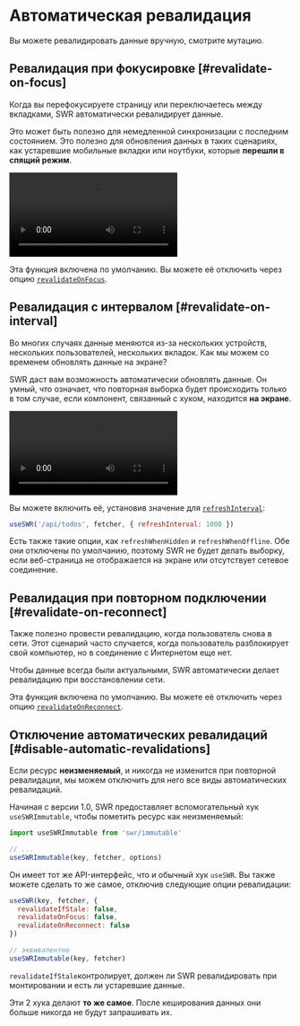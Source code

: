 
# Автоматическая ревалидация

<Callout>
  Вы можете ревалидировать данные вручную, смотрите <Link href="/docs/mutation">мутацию</Link>.
</Callout>

## Ревалидация при фокусировке [#revalidate-on-focus]

Когда вы перефокусируете страницу или переключаетесь между вкладками, SWR автоматически ревалидирует данные.

Это может быть полезно для немедленной синхронизации с последним состоянием. Это полезно для обновления данных в таких сценариях, как устаревшие мобильные вкладки или ноутбуки, которые **перешли в спящий режим**.

<Bleed>
  <Video
    src="https://raw.githubusercontent.com/vercel/swr-site/master/.github/videos/focus-revalidate.mp4"
    caption="Видео: использование ревалидации при фокусировке для автоматической синхронизации состояния входа в систему между страницами."
    ratio={307/768}
    className="mx-8 2xl:mx-24"
  />
</Bleed>

Эта функция включена по умолчанию. Вы можете её отключить через опцию [`revalidateOnFocus`](/docs/api).

## Ревалидация с интервалом [#revalidate-on-interval]

Во многих случаях данные меняются из-за нескольких устройств, нескольких пользователей, нескольких вкладок. Как мы можем со временем обновлять данные на экране?

SWR даст вам возможность автоматически обновлять данные. Он умный, что означает, что повторная выборка будет происходить только в том случае, если компонент, связанный с хуком, находится **на экране**.

<Bleed>
  <Video
    src="https://raw.githubusercontent.com/vercel/swr-site/master/.github/videos/refetch-interval.mp4"
    caption="Видео: когда пользователь вносит изменения, оба сеанса в конечном итоге будут отображать одни и те же данные."
    ratio={307/768}
    className="mx-8 2xl:mx-24"
  />
</Bleed>

Вы можете включить её, установив значение для [`refreshInterval`](/docs/api):

```js
useSWR('/api/todos', fetcher, { refreshInterval: 1000 })
```

Есть также такие опции, как `refreshWhenHidden` и `refreshWhenOffline`. Обе они отключены по умолчанию, поэтому SWR не будет делать выборку, если веб-страница не отображается на экране или отсутствует сетевое соединение.

## Ревалидация при повторном подключении [#revalidate-on-reconnect]

Также полезно провести ревалидацию, когда пользователь снова в сети.
Этот сценарий часто случается, когда пользователь разблокирует свой компьютер, но в соединение с Интернетом еще нет.

Чтобы данные всегда были актуальными, SWR автоматически делает ревалидацию при восстановлении сети.

Эта функция включена по умолчанию. Вы можете её отключить через опцию [`revalidateOnReconnect`](/docs/api).

## Отключение автоматических ревалидаций [#disable-automatic-revalidations]

Если ресурс **неизменяемый**, и никогда не изменится при повторной ревалидации, мы можем отключить для него все виды автоматических ревалидаций.

Начиная с версии 1.0, SWR предоставляет вспомогательный хук `useSWRImmutable`, чтобы пометить ресурс как неизменяемый:

```js
import useSWRImmutable from 'swr/immutable'

// ...
useSWRImmutable(key, fetcher, options)
```

Он имеет тот же API-интерфейс, что и обычный хук `useSWR`. Вы также можете сделать то же самое, отключив следующие опции ревалидации:

```js
useSWR(key, fetcher, {
  revalidateIfStale: false,
  revalidateOnFocus: false,
  revalidateOnReconnect: false
})

// эквивалентно
useSWRImmutable(key, fetcher)
```

`revalidateIfStale`контролирует, должен ли SWR ревалидировать при монтировании и есть ли устаревшие данные.

Эти 2 хука делают **то же самое**. После кеширования данных они больше никогда не будут запрашивать их.

